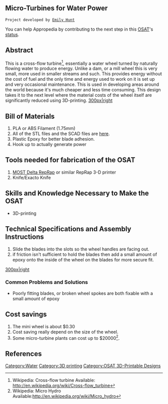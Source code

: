 {{777}}
==Micro-Turbines for Water Power==
 Project developed by [http://www.appropedia.org/User:Ejhunt Emily Hunt]
{{Statusboxtop}}
{{status-design}}
{{status-prototype}}
You can help Appropedia by contributing to the next step in this [[OSAT]]'s [[:Category:Status|status]].
{{boxbottom}}

==Abstract==
This is a cross-flow turbine<ref> Wikipedia: Cross-flow turbine Available: http://en.wikipedia.org/wiki/Cross-flow_turbine</ref>, essentially a water wheel turned by naturally flowing water to produce energy. Unlike a dam, or a mill wheel this is very small, more used in smaller streams and such. This provides energy without the cost of fuel and the only time and energy used to work on it is set up and very occasional maintenance. This is used in developing areas around the world because it's much cheaper and less time consuming. This design takes it to the next level where the material costs of the wheel itself are significantly reduced using 3D-printing. 
[[image:Water_Wheel.jpg|300px|right]]

== Bill of Materials==
# PLA or ABS Filament (1.75mm)
# All of the STL files and the SCAD files are [http://www.thingiverse.com/thing:577204 here].
# Plastic Epoxy for better blade adhesion. 
# Hook up to actually generate power

== Tools needed for fabrication of the OSAT==
# [[Delta_Build_Overview:MOST| MOST Delta RepRap]] or similar RepRap 3-D printer
# Knife/Exacto Knife

== Skills and Knowledge Necessary to Make the OSAT ==
* 3D-printing

== Technical Specifications and Assembly Instructions==
# Slide the blades into the slots so the wheel handles are facing out.
# if friction isn't sufficient to hold the blades then add a small amount of epoxy onto the inside of the wheel on the blades for more secure fit.

[[image:Water_Wheelend.jpg|300px|right]]

=== Common Problems and Solutions===
* Poorly fitting blades, or broken wheel spokes are both fixable with a small amount of epoxy

== Cost savings==

# The mini wheel is about $0.30
# Cost saving really depend on the size of the wheel.
# Some micro-turbine plants can cost up to $20000<ref>Wikipedia: Micro Hydro Available:http://en.wikipedia.org/wiki/Micro_hydro</ref>.

==References==

<references/> 

[[Category:Water]]
[[Category:3D printing]]
[[Category:OSAT 3D-Printable Designs]]